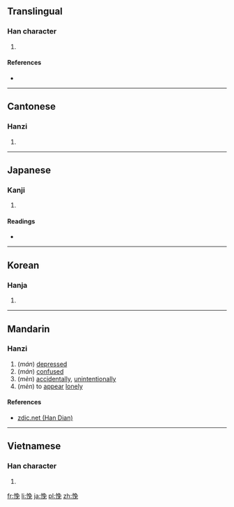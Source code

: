 ==Translingual==

===Han character===
{{Han char|rn=61|rad=心|as=07|sn=10|four=9701<sub>6</sub>|canj=心弓日山 (PNAU)|ids=⿰[[忄]][[免]]}}

# {{defn|Han|sort=心07}}

====References====
* {{Han ref|kx=0387.230|dkj=10664|dj=0720.050|hdz=42306.080|uh=6097|ud=24727|bh=D1AB|bd=53675}}

----

==Cantonese==

===Hanzi===
{{yue-hanzi|jyut=[[mun4]], [[mun5]]|y=mun4, mun5}}

# {{defn|lang=yue|sort=心07}}

----

==Japanese==

===Kanji===
{{ja-kanji|grade=|rs=心07}}

# {{defn|lang=ja|sort=心07}}

====Readings====
* {{ja-readings|on=[[ばん]] (ban)|kun=}}

----

==Korean==

===Hanja===
{{ko-hanja|hangeul=문|eumhun=|rv=mun|mr=mun|y=mun}}

# {{defn|lang=ko|sort=心07}}

----

==Mandarin==

===Hanzi===
{{cmn-hanzi|pin=[[mán]] ([[man2]]), [[mèn]] ([[men4]])|wg=man<sup>2</sup>, men<sup>4</sup>}}

# (''mán'') [[depressed]]
# (''mán'') [[confuse]]d
# (''mèn'') [[accidentally]], [[unintentionally]]
# (''mèn'') to [[appear]] [[lonely]]

====References====
*[http://www.zdic.net/z/19/js/6097.htm zdic.net (Han Dian)]

----

==Vietnamese==

===Han character===
{{vi-readings|rs=心07| hanviet = mến}}

# {{defn|lang=vi|sort=心07}}

[[fr:悗]]
[[li:悗]]
[[ja:悗]]
[[pl:悗]]
[[zh:悗]]